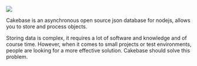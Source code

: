 <Image src="https://raw.githubusercontent.com/erwinkulasic/Cakebase/master/.github/assets/header.jpg" zoom />

Cakebase is an asynchronous open source json database for nodejs, allows you to store and process objects.

Storing data is complex, it requires a lot of software and knowledge and of course time. However, when it comes to small projects or test environments, people are looking for a more effective solution. Cakebase should solve this problem.
